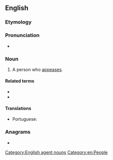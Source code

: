 ==English==

===Etymology===
{{suffix|appease|er|id2=agent noun|lang=en}}

===Pronunciation===
* {{rhymes|iːzə(r)|lang=en}}

===Noun===
{{en-noun}}

# A person who [[appease]]s.

====Related terms====
* {{l|en|appease}}
* {{l|en|appeasement}}

====Translations====
{{trans-top|a person who appeases}}
* Portuguese: {{t|pt|apaziguador|m}}
{{trans-mid}}
{{trans-bottom}}

===Anagrams===
* {{anagrams|en|appeares}}

[[Category:English agent nouns]]
[[Category:en:People]]